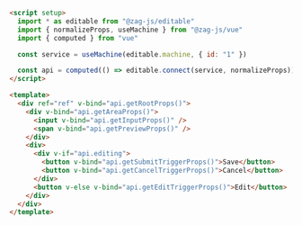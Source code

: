 ```html
<script setup>
  import * as editable from "@zag-js/editable"
  import { normalizeProps, useMachine } from "@zag-js/vue"
  import { computed } from "vue"

  const service = useMachine(editable.machine, { id: "1" })

  const api = computed(() => editable.connect(service, normalizeProps))
</script>

<template>
  <div ref="ref" v-bind="api.getRootProps()">
    <div v-bind="api.getAreaProps()">
      <input v-bind="api.getInputProps()" />
      <span v-bind="api.getPreviewProps()" />
    </div>
    <div>
      <div v-if="api.editing">
        <button v-bind="api.getSubmitTriggerProps()">Save</button>
        <button v-bind="api.getCancelTriggerProps()">Cancel</button>
      </div>
      <button v-else v-bind="api.getEditTriggerProps()">Edit</button>
    </div>
  </div>
</template>
```
